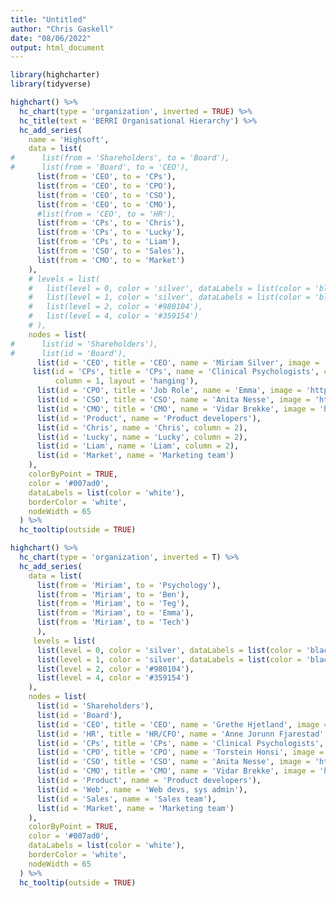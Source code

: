 ```yaml
---
title: "Untitled"
author: "Chris Gaskell"
date: "08/06/2022"
output: html_document
---
```


```r
library(highcharter)
library(tidyverse)

highchart() %>%
  hc_chart(type = 'organization', inverted = TRUE) %>%
  hc_title(text = 'BERRI Organisational Hierarchy') %>%
  hc_add_series(
    name = 'Highsoft',
    data = list(
#      list(from = 'Shareholders', to = 'Board'),
#      list(from = 'Board', to = 'CEO'),
      list(from = 'CEO', to = 'CPs'),
      list(from = 'CEO', to = 'CPO'),
      list(from = 'CEO', to = 'CSO'),
      list(from = 'CEO', to = 'CMO'),
      #list(from = 'CEO', to = 'HR'),
      list(from = 'CPs', to = 'Chris'),
      list(from = 'CPs', to = 'Lucky'),
      list(from = 'CPs', to = 'Liam'),
      list(from = 'CSO', to = 'Sales'),
      list(from = 'CMO', to = 'Market')
    ),
    # levels = list(
    #   list(level = 0, color = 'silver', dataLabels = list(color = 'black'), height = 55),
    #   list(level = 1, color = 'silver', dataLabels = list(color = 'black'), height = 55),
    #   list(level = 2, color = '#980104'),
    #   list(level = 4, color = '#359154')
    # ),
    nodes = list(
#      list(id = 'Shareholders'),
#      list(id = 'Board'),
      list(id = 'CEO', title = 'CEO', name = 'Miriam Silver', image = 'https://github.com/chris-gaskell/BERRI.orgchart/blob/main/images/Miriam.png?raw=true'),
     list(id = 'CPs', title = 'CPs', name = 'Clinical Psychologists', color = '#007ad0', #image = ,
          column = 1, layout = 'hanging'),
      list(id = 'CPO', title = 'Job Role', name = 'Emma', image = 'https://github.com/chris-gaskell/BERRI.orgchart/blob/main/images/IMG_7445.jpg?raw=true', column = 1),
      list(id = 'CSO', title = 'CSO', name = 'Anita Nesse', image = 'https://wp-assets.highcharts.com/www-highcharts-com/blog/wp-content/uploads/2018/11/12132313/Anita.jpg', column = 1, layout = 'hanging'),
      list(id = 'CMO', title = 'CMO', name = 'Vidar Brekke', image = 'https://wp-assets.highcharts.com/www-highcharts-com/blog/wp-content/uploads/2018/11/13105551/Vidar.jpg', column = 1, layout = 'hanging'),
      list(id = 'Product', name = 'Product developers'),
      list(id = 'Chris', name = 'Chris', column = 2),
      list(id = 'Lucky', name = 'Lucky', column = 2),
      list(id = 'Liam', name = 'Liam', column = 2),
      list(id = 'Market', name = 'Marketing team')
    ),
    colorByPoint = TRUE,
    color = '#007ad0',
    dataLabels = list(color = 'white'),
    borderColor = 'white',
    nodeWidth = 65
  ) %>%
  hc_tooltip(outside = TRUE)
```





```r
highchart() %>%
  hc_chart(type = 'organization', inverted = T) %>%
  hc_add_series(
    data = list(
      list(from = 'Miriam', to = 'Psychology'),
      list(from = 'Miriam', to = 'Ben'),
      list(from = 'Miriam', to = 'Teg'),
      list(from = 'Miriam', to = 'Emma'),
      list(from = 'Miriam', to = 'Tech')
      ),
     levels = list(
      list(level = 0, color = 'silver', dataLabels = list(color = 'black'), height = 55),
      list(level = 1, color = 'silver', dataLabels = list(color = 'black'), height = 55),
      list(level = 2, color = '#980104'),
      list(level = 4, color = '#359154')
    ),
    nodes = list(
      list(id = 'Shareholders'),
      list(id = 'Board'),
      list(id = 'CEO', title = 'CEO', name = 'Grethe Hjetland', image = 'AnneJorunn.jpeg'),
      list(id = 'HR', title = 'HR/CFO', name = 'Anne Jorunn Fjarestad', color = '#007ad0', image = 'https://github.com/chris-gaskell/BERRI.orgchart/blob/main/images/Miriam%20Silver%20-%20Nature%20Background.png', column = 3, offset = '75%'),
      list(id = 'CPs', title = 'CPs', name = 'Clinical Psychologists', color = '#007ad0', image = 'https://wp-assets.highcharts.com/www-highcharts-com/blog/wp-content/uploads/2018/11/12140620/Christer.jpg', column = 4, layout = 'hanging'),
      list(id = 'CPO', title = 'CPO', name = 'Torstein Honsi', image = 'https://wp-assets.highcharts.com/www-highcharts-com/blog/wp-content/uploads/2018/11/12131849/Torstein1.jpg', column = 4),
      list(id = 'CSO', title = 'CSO', name = 'Anita Nesse', image = 'https://wp-assets.highcharts.com/www-highcharts-com/blog/wp-content/uploads/2018/11/12132313/Anita.jpg', column = 4, layout = 'hanging'),
      list(id = 'CMO', title = 'CMO', name = 'Vidar Brekke', image = 'https://wp-assets.highcharts.com/www-highcharts-com/blog/wp-content/uploads/2018/11/13105551/Vidar.jpg', column = 4, layout = 'hanging'),
      list(id = 'Product', name = 'Product developers'),
      list(id = 'Web', name = 'Web devs, sys admin'),
      list(id = 'Sales', name = 'Sales team'),
      list(id = 'Market', name = 'Marketing team')
    ),
    colorByPoint = TRUE,
    color = '#007ad0',
    dataLabels = list(color = 'white'),
    borderColor = 'white',
    nodeWidth = 65
  ) %>%
  hc_tooltip(outside = TRUE)

```

